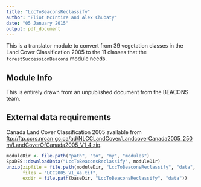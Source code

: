 ```yaml
---
title: "LccToBeaconsReclassify"
author: "Eliot McIntire and Alex Chubaty"
date: "05 January 2015"
output: pdf_document
---
```


This is a translator module to convert from 39 vegetation classes in the Land Cover Classification 2005 to the 11 classes that the `forestSuccessionBeacons` module needs.

## Module Info

This is entirely drawn from an unpublished document from the BEACONS team. 

## External data requirements

Canada Land Cover Classification 2005 available from [ftp://ftp.ccrs.nrcan.gc.ca/ad/NLCCLandCover/LandcoverCanada2005_250m/LandCoverOfCanada2005_V1_4.zip](ftp://ftp.ccrs.nrcan.gc.ca/ad/NLCCLandCover/LandcoverCanada2005_250m/LandCoverOfCanada2005_V1_4.zip).

```r
moduleDir <- file.path("path", "to", "my", "modules")
SpaDES::downloadData("LccToBeaconsReclassify", moduleDir)
unzip(zipfile = file.path(moduleDir, "LccToBeaconsReclassify", "data", "LandCoverOfCanada2005_V1_4.zip"),
      files = "LCC2005_V1_4a.tif",
      exdir = file.path(baseDir, "LccToBeaconsReclassify", "data"))
```
